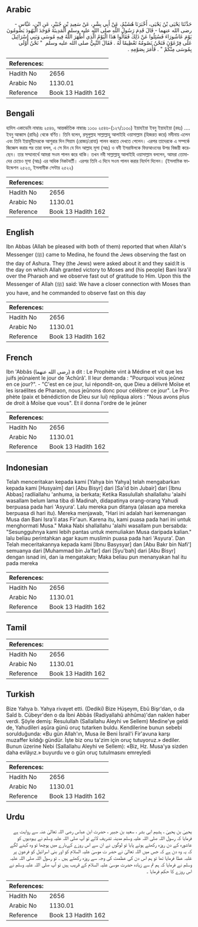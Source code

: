 ## Arabic


<div dir="rtl" lang="ar" style={{fontSize:'larger',backgroundColor:'#f8f9fa',padding:20}}>
حَدَّثَنَا يَحْيَى بْنُ يَحْيَى، أَخْبَرَنَا هُشَيْمٌ، عَنْ أَبِي بِشْرٍ، عَنْ سَعِيدِ بْنِ جُبَيْرٍ، عَنِ ابْنِ، عَبَّاسٍ - رضى الله عنهما - قَالَ قَدِمَ رَسُولُ اللَّهِ صلى الله عليه وسلم الْمَدِينَةَ فَوَجَدَ الْيَهُودَ يَصُومُونَ يَوْمَ عَاشُورَاءَ فَسُئِلُوا عَنْ ذَلِكَ فَقَالُوا هَذَا الْيَوْمُ الَّذِي أَظْهَرَ اللَّهُ فِيهِ مُوسَى وَبَنِي إِسْرَائِيلَ عَلَى فِرْعَوْنَ فَنَحْنُ نَصُومُهُ تَعْظِيمًا لَهُ ‏.‏ فَقَالَ النَّبِيُّ صلى الله عليه وسلم ‏ "‏ نَحْنُ أَوْلَى بِمُوسَى مِنْكُمْ ‏"‏ ‏.‏ فَأَمَرَ بِصَوْمِهِ ‏.‏
</div>
<div style={{backgroundColor:'#f8f9fa',padding:20, marginBottom: 10}}><table> <thead> <tr> <th>References:</th> <th></th> </tr> </thead> <tbody><tr><td>Hadith No</td><td>2656</td></tr><tr><td>Arabic No</td><td>1130.01</td></tr><tr><td>Reference</td><td>Book 13 Hadith 162</td></tr></tbody></table></div>

## Bengali


<div dir="ltr" lang="bn" style={{fontSize:'larger',backgroundColor:'#f8f9fa',padding:20}}>
হাদিস একাডেমি নাম্বারঃ ২৫৪৬, আন্তর্জাতিক নাম্বারঃ ১১৩০ ২৫৪৬-(১২৭/১১৩০) ইয়াহইয়া ইবনু ইয়াহইয়া (রহঃ) .... ইবনু আব্বাস (রাযিঃ) থেকে বর্ণিত। তিনি বলেন, রসূলুল্লাহ সাল্লাল্লাহু আলাইহি ওয়াসাল্লাম (হিজরত করে) মদীনায় এলেন এবং তিনি ইয়াহুদীদেরকে আশুরার দিন সিয়াম (রোজা/রোযা) পালন করতে দেখতে পেলেন। এরপর তাদেরকে এ সম্পর্কে জিজ্ঞেস করার পর তারা বলল, এ সে দিন যে দিন আল্লাহ মূসা (আঃ) ও বনী ইসরাঈলকে ফিরআওনের উপর বিজয়ী করেছেন। তার সম্মানার্থে আমরা সওম পালন করে থাকি। তখন নবী সাল্লাল্লাহু আলাইহি ওয়াসাল্লাম বললেন, আমরা তোমাদের চেয়েও মূসা (আঃ) এর অধিক নিকটবর্তী। এরপর তিনি এ দিনে সওম পালন করার নির্দেশ দিলেন। (ইসলামিক ফাউন্ডেশন ২৫২৩, ইসলামীক সেন্টার ২৫২২)
</div>
<div style={{backgroundColor:'#f8f9fa',padding:20, marginBottom: 10}}><table> <thead> <tr> <th>References:</th> <th></th> </tr> </thead> <tbody><tr><td>Hadith No</td><td>2656</td></tr><tr><td>Arabic No</td><td>1130.01</td></tr><tr><td>Reference</td><td>Book 13 Hadith 162</td></tr></tbody></table></div>

## English


<div dir="ltr" lang="en" style={{fontSize:'larger',backgroundColor:'#f8f9fa',padding:20}}>
Ibn Abbas (Allah be pleased with both of them) reported that when Allah's Messenger (ﷺ) came to Medina, he found the Jews observing the fast on the day of Ashura. They (the Jews) were asked about it and they said:It is the day on which Allah granted victory to Moses and (his people) Bani Isra'il over the Pharaoh and we observe fast out of gratitude to Him. Upon this the Messenger of Allah (ﷺ) said: We have a closer connection with Moses than you have, and he commanded to observe fast on this day
</div>
<div style={{backgroundColor:'#f8f9fa',padding:20, marginBottom: 10}}><table> <thead> <tr> <th>References:</th> <th></th> </tr> </thead> <tbody><tr><td>Hadith No</td><td>2656</td></tr><tr><td>Arabic No</td><td>1130.01</td></tr><tr><td>Reference</td><td>Book 13 Hadith 162</td></tr></tbody></table></div>

## French


<div dir="ltr" lang="fr" style={{fontSize:'larger',backgroundColor:'#f8f9fa',padding:20}}>
Ibn 'Abbâs (رضي الله عنهما) a dit : Le Prophète vint à Médine et vit que les juifs jeûnaient le jour de 'Achûrâ'. Il leur demanda : "Pourquoi vous jeûnez en ce jour?". - "C'est en ce jour, lui répondit-on, que Dieu a délivré Moïse et les israélites de Pharaon, nous jeûnons donc pour célébrer ce jour". Le Prophète (paix et bénédiction de Dieu sur lui) répliqua alors : "Nous avons plus de droit à Moïse que vous". Et il donna l'ordre de le jeûner
</div>
<div style={{backgroundColor:'#f8f9fa',padding:20, marginBottom: 10}}><table> <thead> <tr> <th>References:</th> <th></th> </tr> </thead> <tbody><tr><td>Hadith No</td><td>2656</td></tr><tr><td>Arabic No</td><td>1130.01</td></tr><tr><td>Reference</td><td>Book 13 Hadith 162</td></tr></tbody></table></div>

## Indonesian


<div dir="ltr" lang="id" style={{fontSize:'larger',backgroundColor:'#f8f9fa',padding:20}}>
Telah menceritakan kepada kami [Yahya bin Yahya] telah mengabarkan kepada kami [Husyaim] dari [Abu Bisyr] dari [Sa'id bin Jubair] dari [Ibnu Abbas] radliallahu 'anhuma, ia berkata; Ketika Rasulullah shallallahu 'alaihi wasallam belum lama tiba di Madinah, didapatinya orang-orang Yahudi berpuasa pada hari 'Asyura'. Lalu mereka pun ditanya (alasan apa mereka berpuasa di hari itu). Mereka menjawab, "Hari ini adalah hari kemenangan Musa dan Bani Isra'il atas Fir'aun. Karena itu, kami puasa pada hari ini untuk menghormati Musa." Maka Nabi shallallahu 'alaihi wasallam pun bersabda: "Sesungguhnya kami lebih pantas untuk memuliakan Musa daripada kalian." lalu beliau perintahkan agar kaum muslimin puasa pada hari 'Asyura'. Dan Telah meceritakannya kepada kami [Ibnu Basysyar] dan [Abu Bakr bin Nafi'] semuanya dari [Muhammad bin Ja'far] dari [Syu'bah] dari [Abu Bisyr] dengan isnad ini, dan ia mengatakan; Maka beliau pun menanyakan hal itu pada mereka
</div>
<div style={{backgroundColor:'#f8f9fa',padding:20, marginBottom: 10}}><table> <thead> <tr> <th>References:</th> <th></th> </tr> </thead> <tbody><tr><td>Hadith No</td><td>2656</td></tr><tr><td>Arabic No</td><td>1130.01</td></tr><tr><td>Reference</td><td>Book 13 Hadith 162</td></tr></tbody></table></div>

## Tamil


<div dir="ltr" lang="ta" style={{fontSize:'larger',backgroundColor:'#f8f9fa',padding:20}}>

</div>
<div style={{backgroundColor:'#f8f9fa',padding:20, marginBottom: 10}}><table> <thead> <tr> <th>References:</th> <th></th> </tr> </thead> <tbody><tr><td>Hadith No</td><td>2656</td></tr><tr><td>Arabic No</td><td>1130.01</td></tr><tr><td>Reference</td><td>Book 13 Hadith 162</td></tr></tbody></table></div>

## Turkish


<div dir="ltr" lang="tr" style={{fontSize:'larger',backgroundColor:'#f8f9fa',padding:20}}>
Bize Yahya b. Yahya rivayet etti. (Dediki) Bize Hüşeym, Ebû Bişr'dan, o da Saîd b. Cübeyr'den o da İbni Abbâs (Radiyallahû ahhûma)'dan naklen haber verdi. Şöyle demiş: Resulullah (Sallallahu Aleyhi ve Sellem) Medine'ye geldi de, Yahudileri aşûra günü oruç tutarken buldu. Kendilerine bunun sebebi sorulduğunda: «Bu gün Allah'ın, Musa ile Beni İsrail'i Fir'avuna karşı muzaffer kıldığı gündür. İşte biz onu ta'zim için oruç tutuyoruz.» dediler. Bunun üzerine Nebi (Sallallahu Aleyhi ve Sellem): «Biz, Hz. Musa'ya sizden daha evlâyız.» buyurdu ve o gün oruç tutulmasını emreyledi
</div>
<div style={{backgroundColor:'#f8f9fa',padding:20, marginBottom: 10}}><table> <thead> <tr> <th>References:</th> <th></th> </tr> </thead> <tbody><tr><td>Hadith No</td><td>2656</td></tr><tr><td>Arabic No</td><td>1130.01</td></tr><tr><td>Reference</td><td>Book 13 Hadith 162</td></tr></tbody></table></div>

## Urdu


<div dir="rtl" lang="ur" style={{fontSize:'larger',backgroundColor:'#f8f9fa',padding:20}}>
یحییٰ بن یحییٰ ، ہشیم ابی بشر ، سعید بن جبیر ، حضرت ابن عباس رضی اللہ تعالیٰ عنہ سے روایت ہے فرمایا کہ رسول اللہ صلی اللہ علیہ وسلم مدینہ تشریف لائے تو آپ صلی اللہ علیہ وسلم نے یہودیوں کو عاشورہ کے دن روزہ رکھتے ہوئے پایا تو لوگوں نے ان سے اس روزے کےبارے میں پوچھا تو وہ کہنے لگے کہ یہ وہ دن ہے کہ جس میں اللہ تعالیٰ نے حضر ت موسیٰ علیہ السلام کو اور بنی اسرائیل کو فرعون پر غلبہ عطا فرمایا تھا تو ہم اس دن کی عظمت کی وجہ سے روزہ رکھتے ہیں ۔ تو رسول اللہ صلی اللہ علیہ وسلم نے فرمایا کہ ہم تم سے زیادہ حضرت موسیٰ علیہ السلام کے قریب ہیں تو آپ صلی اللہ علیہ وسلم نے اس روزے کا حکم فرمایا ۔
</div>
<div style={{backgroundColor:'#f8f9fa',padding:20, marginBottom: 10}}><table> <thead> <tr> <th>References:</th> <th></th> </tr> </thead> <tbody><tr><td>Hadith No</td><td>2656</td></tr><tr><td>Arabic No</td><td>1130.01</td></tr><tr><td>Reference</td><td>Book 13 Hadith 162</td></tr></tbody></table></div>